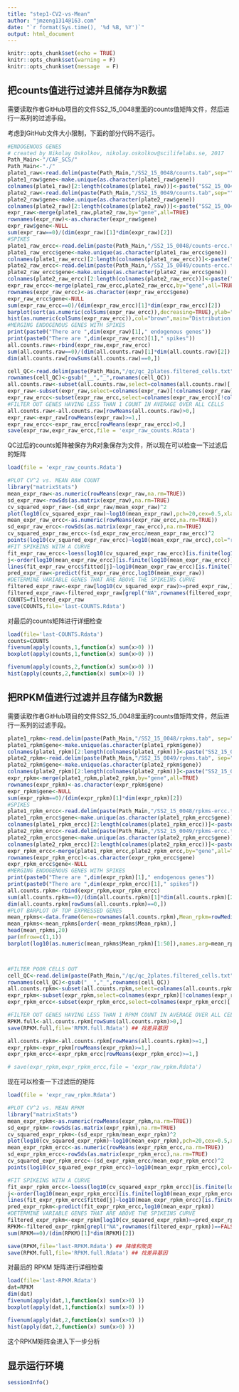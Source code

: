 ```yaml
---
title: "step1-CV2-vs-Mean"
author: "jmzeng1314@163.com"
date: "`r format(Sys.time(), '%d %B, %Y')`"
output: html_document
---
```


```r
knitr::opts_chunk$set(echo = TRUE)
knitr::opts_chunk$set(warning = F)
knitr::opts_chunk$set(message  = F) 
```



## 把counts值进行过滤并且储存为R数据

需要读取作者GitHub项目的文件SS2_15_0048里面的counts值矩阵文件，然后进行一系列的过滤手段。

考虑到GitHub文件大小限制，下面的部分代码不运行。

```r
#ENDOGENOUS GENES
# created by Nikolay Oskolkov, nikolay.oskolkov@scilifelabs.se, 2017
Path_Main<-"/CAF_SCS/"
Path_Main<-"./"
plate1_raw<-read.delim(paste(Path_Main,"/SS2_15_0048/counts.tab",sep=""),header=TRUE,check.names=FALSE,sep="\t")
plate1_raw$gene<-make.unique(as.character(plate1_raw$gene))
colnames(plate1_raw)[2:length(colnames(plate1_raw))]<-paste("SS2_15_0048_",colnames(plate1_raw)[2:length(colnames(plate1_raw))],sep="")
plate2_raw<-read.delim(paste(Path_Main,"/SS2_15_0049/counts.tab",sep=""),header=TRUE,check.names=FALSE,sep="\t")
plate2_raw$gene<-make.unique(as.character(plate2_raw$gene))
colnames(plate2_raw)[2:length(colnames(plate2_raw))]<-paste("SS2_15_0049_",colnames(plate2_raw)[2:length(colnames(plate2_raw))],sep="")
expr_raw<-merge(plate1_raw,plate2_raw,by="gene",all=TRUE)
rownames(expr_raw)<-as.character(expr_raw$gene)
expr_raw$gene<-NULL
sum(expr_raw==0)/(dim(expr_raw)[1]*dim(expr_raw)[2])
#SPIKES
plate1_raw_ercc<-read.delim(paste(Path_Main,"/SS2_15_0048/counts-ercc.tab",sep=""),header=TRUE,check.names=FALSE,sep="\t")
plate1_raw_ercc$gene<-make.unique(as.character(plate1_raw_ercc$gene))
colnames(plate1_raw_ercc)[2:length(colnames(plate1_raw_ercc))]<-paste("SS2_15_0048_",colnames(plate1_raw_ercc)[2:length(colnames(plate1_raw_ercc))],sep="")
plate2_raw_ercc<-read.delim(paste(Path_Main,"/SS2_15_0049/counts-ercc.tab",sep=""),header=TRUE,check.names=FALSE,sep="\t")
plate2_raw_ercc$gene<-make.unique(as.character(plate2_raw_ercc$gene))
colnames(plate2_raw_ercc)[2:length(colnames(plate2_raw_ercc))]<-paste("SS2_15_0049_",colnames(plate2_raw_ercc)[2:length(colnames(plate2_raw_ercc))],sep="")
expr_raw_ercc<-merge(plate1_raw_ercc,plate2_raw_ercc,by="gene",all=TRUE)
rownames(expr_raw_ercc)<-as.character(expr_raw_ercc$gene)
expr_raw_ercc$gene<-NULL
sum(expr_raw_ercc==0)/(dim(expr_raw_ercc)[1]*dim(expr_raw_ercc)[2])
barplot(sort(as.numeric(colSums(expr_raw_ercc)),decreasing=TRUE),ylab="SPIKE LIBRARY SIZE",xlab="CELL INDEX")
hist(as.numeric(colSums(expr_raw_ercc)),col="brown",main="Distribution of Spike Library Sizes",xlab="Spike Library Size",breaks=20)
#MERGING ENDOGENOUS GENES WITH SPIKES
print(paste0("There are ",dim(expr_raw)[1]," endogenous genes"))
print(paste0("There are ",dim(expr_raw_ercc)[1]," spikes"))
all.counts.raw<-rbind(expr_raw,expr_raw_ercc)
sum(all.counts.raw==0)/(dim(all.counts.raw)[1]*dim(all.counts.raw)[2])
dim(all.counts.raw[rowSums(all.counts.raw)==0,])

cell_QC<-read.delim(paste(Path_Main,"/qc/qc_2plates.filtered_cells.txt",sep=""),row.names=1,header=TRUE,sep="\t")
rownames(cell_QC)<-gsub("__","_",rownames(cell_QC))
all.counts.raw<-subset(all.counts.raw,select=colnames(all.counts.raw)[!colnames(all.counts.raw)%in%rownames(cell_QC)])
expr_raw<-subset(expr_raw,select=colnames(expr_raw)[!colnames(expr_raw)%in%rownames(cell_QC)])
expr_raw_ercc<-subset(expr_raw_ercc,select=colnames(expr_raw_ercc)[!colnames(expr_raw_ercc)%in%rownames(cell_QC)])
#FILTER OUT GENES HAVING LESS THAN 1 COUNT IN AVERAGE OVER ALL CELLS
all.counts.raw<-all.counts.raw[rowMeans(all.counts.raw)>0,]
expr_raw<-expr_raw[rowMeans(expr_raw)>=1,]
expr_raw_ercc<-expr_raw_ercc[rowMeans(expr_raw_ercc)>0,]
save(expr_raw,expr_raw_ercc,file = 'expr_raw_counts.Rdata')
```

QC过后的counts矩阵被保存为R对象保存为文件，所以现在可以检查一下过滤后的矩阵

```r
load(file = 'expr_raw_counts.Rdata')

#PLOT CV^2 vs. MEAN RAW COUNT
library("matrixStats")
mean_expr_raw<-as.numeric(rowMeans(expr_raw,na.rm=TRUE))
sd_expr_raw<-rowSds(as.matrix(expr_raw),na.rm=TRUE)
cv_squared_expr_raw<-(sd_expr_raw/mean_expr_raw)^2
plot(log10(cv_squared_expr_raw)~log10(mean_expr_raw),pch=20,cex=0.5,xlab="log10 ( mean raw count )",ylab="log10 ( CV? )",main="RAW COUNTS")
mean_expr_raw_ercc<-as.numeric(rowMeans(expr_raw_ercc,na.rm=TRUE))
sd_expr_raw_ercc<-rowSds(as.matrix(expr_raw_ercc),na.rm=TRUE)
cv_squared_expr_raw_ercc<-(sd_expr_raw_ercc/mean_expr_raw_ercc)^2
points(log10(cv_squared_expr_raw_ercc)~log10(mean_expr_raw_ercc),col="red",pch=20,cex=1.5)
#FIT SPIKEINS WITH A CURVE
fit_expr_raw_ercc<-loess(log10(cv_squared_expr_raw_ercc)[is.finite(log10(mean_expr_raw_ercc))]~log10(mean_expr_raw_ercc)[is.finite(log10(mean_expr_raw_ercc))],span=1)
j<-order(log10(mean_expr_raw_ercc)[is.finite(log10(mean_expr_raw_ercc))])
lines(fit_expr_raw_ercc$fitted[j]~log10(mean_expr_raw_ercc)[is.finite(log10(mean_expr_raw_ercc))][j],col="red",lwd=3)
pred_expr_raw<-predict(fit_expr_raw_ercc,log10(mean_expr_raw))
#DETERMINE VARIABLE GENES THAT ARE ABOVE THE SPIKEINS CURVE
filtered_expr_raw<-expr_raw[log10(cv_squared_expr_raw)>=pred_expr_raw,]
filtered_expr_raw<-filtered_expr_raw[grepl("NA",rownames(filtered_expr_raw))==FALSE,]
COUNTS=filtered_expr_raw
save(COUNTS,file='last-COUNTS.Rdata')

```

对最后的counts矩阵进行详细检查

```r

load(file='last-COUNTS.Rdata')
counts=COUNTS
fivenum(apply(counts,1,function(x) sum(x>0) ))
boxplot(apply(counts,1,function(x) sum(x>0) ))

fivenum(apply(counts,2,function(x) sum(x>0) ))
hist(apply(counts,2,function(x) sum(x>0) ))
```



## 把RPKM值进行过滤并且存储为R数据

需要读取作者GitHub项目的文件SS2_15_0048里面的counts值矩阵文件，然后进行一系列的过滤手段。
```r
plate1_rpkm<-read.delim(paste(Path_Main,"/SS2_15_0048/rpkms.tab", sep=""),header=TRUE,check.names=FALSE,sep="\t")
plate1_rpkm$gene<-make.unique(as.character(plate1_rpkm$gene))
colnames(plate1_rpkm)[2:length(colnames(plate1_rpkm))]<-paste("SS2_15_0048_",colnames(plate1_rpkm)[2:length(colnames(plate1_rpkm))],sep="")
plate2_rpkm<-read.delim(paste(Path_Main,"/SS2_15_0049/rpkms.tab", sep=""),header=TRUE,check.names=FALSE,sep="\t")
plate2_rpkm$gene<-make.unique(as.character(plate2_rpkm$gene))
colnames(plate2_rpkm)[2:length(colnames(plate2_rpkm))]<-paste("SS2_15_0049_",colnames(plate2_rpkm)[2:length(colnames(plate2_rpkm))],sep="")
expr_rpkm<-merge(plate1_rpkm,plate2_rpkm,by="gene",all=TRUE)
rownames(expr_rpkm)<-as.character(expr_rpkm$gene)
expr_rpkm$gene<-NULL
sum(expr_rpkm==0)/(dim(expr_rpkm)[1]*dim(expr_rpkm)[2])
#SPIKES
plate1_rpkm_ercc<-read.delim(paste(Path_Main,"/SS2_15_0048/rpkms-ercc.tab", sep=""),header=TRUE,check.names=FALSE,sep="\t")
plate1_rpkm_ercc$gene<-make.unique(as.character(plate1_rpkm_ercc$gene))
colnames(plate1_rpkm_ercc)[2:length(colnames(plate1_rpkm_ercc))]<-paste("SS2_15_0048_",colnames(plate1_rpkm_ercc)[2:length(colnames(plate1_rpkm_ercc))],sep="")
plate2_rpkm_ercc<-read.delim(paste(Path_Main,"/SS2_15_0049/rpkms-ercc.tab", sep=""),header=TRUE,check.names=FALSE,sep="\t")
plate2_rpkm_ercc$gene<-make.unique(as.character(plate2_rpkm_ercc$gene))
colnames(plate2_rpkm_ercc)[2:length(colnames(plate2_rpkm_ercc))]<-paste("SS2_15_0049_",colnames(plate2_rpkm_ercc)[2:length(colnames(plate2_rpkm_ercc))],sep="")
expr_rpkm_ercc<-merge(plate1_rpkm_ercc,plate2_rpkm_ercc,by="gene",all=TRUE)
rownames(expr_rpkm_ercc)<-as.character(expr_rpkm_ercc$gene)
expr_rpkm_ercc$gene<-NULL
#MERGING ENDOGENOUS GENES WITH SPIKES
print(paste0("There are ",dim(expr_rpkm)[1]," endogenous genes"))
print(paste0("There are ",dim(expr_rpkm_ercc)[1]," spikes"))
all.counts.rpkm<-rbind(expr_rpkm,expr_rpkm_ercc)
sum(all.counts.rpkm==0)/(dim(all.counts.rpkm)[1]*dim(all.counts.rpkm)[2])
dim(all.counts.rpkm[rowSums(all.counts.rpkm)==0,])
#PLOT BARPLOT OF TOP EXPRESSED GENES
mean_rpkms<-data.frame(Gene=rownames(all.counts.rpkm),Mean_rpkm=rowMedians(as.matrix(all.counts.rpkm)))
mean_rpkms<-mean_rpkms[order(-mean_rpkms$Mean_rpkm),]
head(mean_rpkms,20)
par(mfrow=c(1,1))
barplot(log10(as.numeric(mean_rpkms$Mean_rpkm)[1:50]),names.arg=mean_rpkms$Gene[1:50],las=2,ylim=c(0,5),cex.names=0.8,ylab="Median RPKM")



#FILTER POOR CELLS OUT
cell_QC<-read.delim(paste(Path_Main,"/qc/qc_2plates.filtered_cells.txt",sep=""),row.names=1,header=TRUE,sep="\t")
rownames(cell_QC)<-gsub("__","_",rownames(cell_QC))
all.counts.rpkm<-subset(all.counts.rpkm,select=colnames(all.counts.rpkm)[!colnames(all.counts.rpkm)%in%rownames(cell_QC)])
expr_rpkm<-subset(expr_rpkm,select=colnames(expr_rpkm)[!colnames(expr_rpkm)%in%rownames(cell_QC)])
expr_rpkm_ercc<-subset(expr_rpkm_ercc,select=colnames(expr_rpkm_ercc)[!colnames(expr_rpkm_ercc)%in%rownames(cell_QC)])

#FILTER OUT GENES HAVING LESS THAN 1 RPKM COUNT IN AVERAGE OVER ALL CELLS
RPKM.full<-all.counts.rpkm[rowSums(all.counts.rpkm)>0,]
save(RPKM.full,file='RPKM.full.Rdata') ## 找差异基因

all.counts.rpkm<-all.counts.rpkm[rowMeans(all.counts.rpkm)>=1,]
expr_rpkm<-expr_rpkm[rowMeans(expr_rpkm)>=1,]
expr_rpkm_ercc<-expr_rpkm_ercc[rowMeans(expr_rpkm_ercc)>=1,]

# save(expr_rpkm,expr_rpkm_ercc,file = 'expr_raw_rpkm.Rdata')

```


现在可以检查一下过滤后的矩阵

```r

load(file = 'expr_raw_rpkm.Rdata')

#PLOT CV^2 vs. MEAN RPKM
library("matrixStats")
mean_expr_rpkm<-as.numeric(rowMeans(expr_rpkm,na.rm=TRUE))
sd_expr_rpkm<-rowSds(as.matrix(expr_rpkm),na.rm=TRUE)
cv_squared_expr_rpkm<-(sd_expr_rpkm/mean_expr_rpkm)^2
plot(log10(cv_squared_expr_rpkm)~log10(mean_expr_rpkm),pch=20,cex=0.5,xlab="log10 ( mean rpkm count )",ylab="log10 ( CV? )",main="RPKM COUNTS")
mean_expr_rpkm_ercc<-as.numeric(rowMeans(expr_rpkm_ercc,na.rm=TRUE))
sd_expr_rpkm_ercc<-rowSds(as.matrix(expr_rpkm_ercc),na.rm=TRUE)
cv_squared_expr_rpkm_ercc<-(sd_expr_rpkm_ercc/mean_expr_rpkm_ercc)^2
points(log10(cv_squared_expr_rpkm_ercc)~log10(mean_expr_rpkm_ercc),col="red",pch=20,cex=1.5)

#FIT SPIKEINS WITH A CURVE
fit_expr_rpkm_ercc<-loess(log10(cv_squared_expr_rpkm_ercc)[is.finite(log10(mean_expr_rpkm_ercc))]~log10(mean_expr_rpkm_ercc)[is.finite(log10(mean_expr_rpkm_ercc))],span=1)
j<-order(log10(mean_expr_rpkm_ercc)[is.finite(log10(mean_expr_rpkm_ercc))])
lines(fit_expr_rpkm_ercc$fitted[j]~log10(mean_expr_rpkm_ercc)[is.finite(log10(mean_expr_rpkm_ercc))][j],col="red",lwd=3)
pred_expr_rpkm<-predict(fit_expr_rpkm_ercc,log10(mean_expr_rpkm))
#DETERMINE VARIABLE GENES THAT ARE ABOVE THE SPIKEINS CURVE
filtered_expr_rpkm<-expr_rpkm[log10(cv_squared_expr_rpkm)>=pred_expr_rpkm,]
RPKM<-filtered_expr_rpkm[grepl("NA",rownames(filtered_expr_rpkm))==FALSE,]
sum(RPKM==0)/(dim(RPKM)[1]*dim(RPKM)[2])

save(RPKM,file='last-RPKM.Rdata') ## 降维和聚类
save(RPKM.full,file='RPKM.full.Rdata') ## 找差异基因

```

对最后的 RPKM 矩阵进行详细检查


```r


load(file='last-RPKM.Rdata')
dat=RPKM
dim(dat)
fivenum(apply(dat,1,function(x) sum(x>0) ))
boxplot(apply(dat,1,function(x) sum(x>0) ))

fivenum(apply(dat,2,function(x) sum(x>0) ))
hist(apply(dat,2,function(x) sum(x>0) ))
```


这个RPKM矩阵会进入下一步分析



## 显示运行环境

```r
sessionInfo()
```

